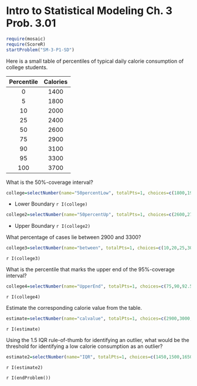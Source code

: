 Intro to Statistical Modeling Ch. 3 Prob. 3.01
========================================================
```r
require(mosaic)
require(ScoreR)
startProblem("SM-3-P1-SD")
```

Here is a small table of percentiles of typical daily calorie consumption 
of college students.


Percentile  | Calories
:-----:|:-----:
0 | 1400
5 | 1800
10 | 2000
25 | 2400
50 | 2600
75 |  2900
90 |  3100
95 |  3300
100 | 3700



What is the 50%-coverage interval?
```r
college=selectNumber(name="50percentLow", totalPts=1, choices=c(1800,1900,2000,2200,2400,2500,2600), correct=c(2400))
```
* Lower Boundary `r I(college)`
```r
college2=selectNumber(name="50percentUp", totalPts=1, choices=c(2600,2750,2900,3000,3100,3200,3500), correct=c(2900))
```
* Upper Boundary `r I(college2)`


What percentage of cases lie between 2900 and 3300? 
```r
college3=selectNumber(name="between", totalPts=1, choices=c(10,20,25,30,40,50,60,70,80,90,95), correct=c(20))
```
`r I(college3)`

What is the percentile that marks the upper end of the 95%-coverage interval?
```r
college4=selectNumber(name="UpperEnd", totalPts=1, choices=c(75,90,92.5,95,97.5,100), correct=c(97.5))
```
`r I(college4)`

Estimate the corresponding calorie value from the table.
```r
estimate=selectNumber(name="calvalue", totalPts=1, choices=c(2900,3000,3100,3300,3500,3700), correct=c(3500))
```
`r I(estimate)`

Using the 1.5 IQR rule-of-thumb for identifying an outlier, what would be the threshold for identifying a low calorie consumption as an outlier?
```r
estimate2=selectNumber(name="IQR", totalPts=1, choices=c(1450,1500,1650,1750,1800,2000), correct=c(1650))
```

`r I(estimate2)`


`r I(endProblem())`